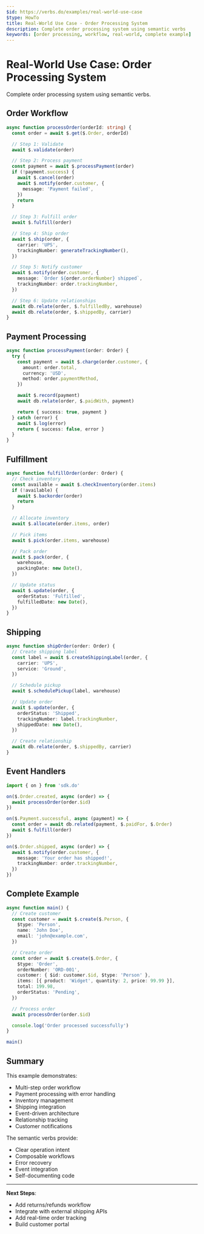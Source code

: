 ```yaml
---
$id: https://verbs.do/examples/real-world-use-case
$type: HowTo
title: Real-World Use Case - Order Processing System
description: Complete order processing system using semantic verbs
keywords: [order processing, workflow, real-world, complete example]
---
```


# Real-World Use Case: Order Processing System

Complete order processing system using semantic verbs.

## Order Workflow

```typescript
async function processOrder(orderId: string) {
  const order = await $.get($.Order, orderId)

  // Step 1: Validate
  await $.validate(order)

  // Step 2: Process payment
  const payment = await $.processPayment(order)
  if (!payment.success) {
    await $.cancel(order)
    await $.notify(order.customer, {
      message: 'Payment failed',
    })
    return
  }

  // Step 3: Fulfill order
  await $.fulfill(order)

  // Step 4: Ship order
  await $.ship(order, {
    carrier: 'UPS',
    trackingNumber: generateTrackingNumber(),
  })

  // Step 5: Notify customer
  await $.notify(order.customer, {
    message: `Order ${order.orderNumber} shipped`,
    trackingNumber: order.trackingNumber,
  })

  // Step 6: Update relationships
  await db.relate(order, $.fulfilledBy, warehouse)
  await db.relate(order, $.shippedBy, carrier)
}
```

## Payment Processing

```typescript
async function processPayment(order: Order) {
  try {
    const payment = await $.charge(order.customer, {
      amount: order.total,
      currency: 'USD',
      method: order.paymentMethod,
    })

    await $.record(payment)
    await db.relate(order, $.paidWith, payment)

    return { success: true, payment }
  } catch (error) {
    await $.log(error)
    return { success: false, error }
  }
}
```

## Fulfillment

```typescript
async function fulfillOrder(order: Order) {
  // Check inventory
  const available = await $.checkInventory(order.items)
  if (!available) {
    await $.backorder(order)
    return
  }

  // Allocate inventory
  await $.allocate(order.items, order)

  // Pick items
  await $.pick(order.items, warehouse)

  // Pack order
  await $.pack(order, {
    warehouse,
    packingDate: new Date(),
  })

  // Update status
  await $.update(order, {
    orderStatus: 'Fulfilled',
    fulfilledDate: new Date(),
  })
}
```

## Shipping

```typescript
async function shipOrder(order: Order) {
  // Create shipping label
  const label = await $.createShippingLabel(order, {
    carrier: 'UPS',
    service: 'Ground',
  })

  // Schedule pickup
  await $.schedulePickup(label, warehouse)

  // Update order
  await $.update(order, {
    orderStatus: 'Shipped',
    trackingNumber: label.trackingNumber,
    shippedDate: new Date(),
  })

  // Create relationship
  await db.relate(order, $.shippedBy, carrier)
}
```

## Event Handlers

```typescript
import { on } from 'sdk.do'

on($.Order.created, async (order) => {
  await processOrder(order.$id)
})

on($.Payment.successful, async (payment) => {
  const order = await db.related(payment, $.paidFor, $.Order)
  await $.fulfill(order)
})

on($.Order.shipped, async (order) => {
  await $.notify(order.customer, {
    message: 'Your order has shipped!',
    trackingNumber: order.trackingNumber,
  })
})
```

## Complete Example

```typescript
async function main() {
  // Create customer
  const customer = await $.create($.Person, {
    $type: 'Person',
    name: 'John Doe',
    email: 'john@example.com',
  })

  // Create order
  const order = await $.create($.Order, {
    $type: 'Order',
    orderNumber: 'ORD-001',
    customer: { $id: customer.$id, $type: 'Person' },
    items: [{ product: 'Widget', quantity: 2, price: 99.99 }],
    total: 199.98,
    orderStatus: 'Pending',
  })

  // Process order
  await processOrder(order.$id)

  console.log('Order processed successfully')
}

main()
```

## Summary

This example demonstrates:

- Multi-step order workflow
- Payment processing with error handling
- Inventory management
- Shipping integration
- Event-driven architecture
- Relationship tracking
- Customer notifications

The semantic verbs provide:

- Clear operation intent
- Composable workflows
- Error recovery
- Event integration
- Self-documenting code

---

**Next Steps**:

- Add returns/refunds workflow
- Integrate with external shipping APIs
- Add real-time order tracking
- Build customer portal
